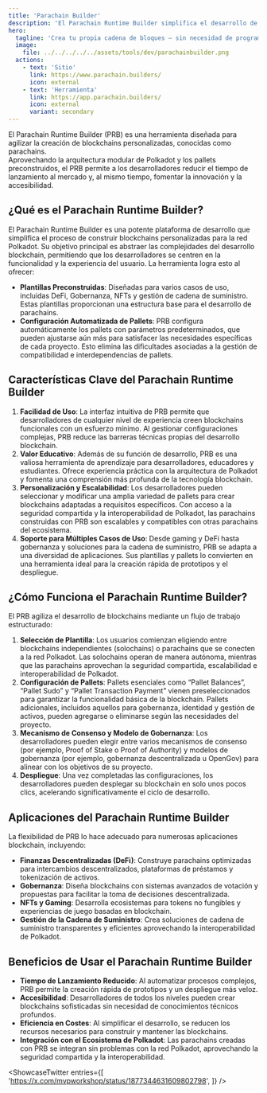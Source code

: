 ```yaml
---
title: 'Parachain Builder'
description: 'El Parachain Runtime Builder simplifica el desarrollo de parachains en Polkadot con plantillas, pallets preconstruidos y configuraciones personalizables.'
hero:
  tagline: 'Crea tu propia cadena de bloques — sin necesidad de programar'
  image: 
    file: ../../../../../assets/tools/dev/parachainbuilder.png
  actions:
    - text: 'Sitio'
      link: https://www.parachain.builders/
      icon: external
    - text: 'Herramienta'
      link: https://app.parachain.builders/
      icon: external
      variant: secondary
---
```



El Parachain Runtime Builder (PRB) es una herramienta diseñada para agilizar la creación de blockchains personalizadas, conocidas como parachains.  
Aprovechando la arquitectura modular de Polkadot y los pallets preconstruidos, el PRB permite a los desarrolladores reducir el tiempo de lanzamiento al mercado y, al mismo tiempo, fomentar la innovación y la accesibilidad.

## ¿Qué es el Parachain Runtime Builder?
El Parachain Runtime Builder es una potente plataforma de desarrollo que simplifica el proceso de construir blockchains personalizadas para la red Polkadot. Su objetivo principal es abstraer las complejidades del desarrollo blockchain, permitiendo que los desarrolladores se centren en la funcionalidad y la experiencia del usuario. La herramienta logra esto al ofrecer:  
- **Plantillas Preconstruidas**: Diseñadas para varios casos de uso, incluidas DeFi, Gobernanza, NFTs y gestión de cadena de suministro. Estas plantillas proporcionan una estructura base para el desarrollo de parachains.  
- **Configuración Automatizada de Pallets**: PRB configura automáticamente los pallets con parámetros predeterminados, que pueden ajustarse aún más para satisfacer las necesidades específicas de cada proyecto. Esto elimina las dificultades asociadas a la gestión de compatibilidad e interdependencias de pallets.

## Características Clave del Parachain Runtime Builder
1. **Facilidad de Uso**: La interfaz intuitiva de PRB permite que desarrolladores de cualquier nivel de experiencia creen blockchains funcionales con un esfuerzo mínimo. Al gestionar configuraciones complejas, PRB reduce las barreras técnicas propias del desarrollo blockchain.  
2. **Valor Educativo**: Además de su función de desarrollo, PRB es una valiosa herramienta de aprendizaje para desarrolladores, educadores y estudiantes. Ofrece experiencia práctica con la arquitectura de Polkadot y fomenta una comprensión más profunda de la tecnología blockchain.  
3. **Personalización y Escalabilidad**: Los desarrolladores pueden seleccionar y modificar una amplia variedad de pallets para crear blockchains adaptadas a requisitos específicos. Con acceso a la seguridad compartida y la interoperabilidad de Polkadot, las parachains construidas con PRB son escalables y compatibles con otras parachains del ecosistema.  
4. **Soporte para Múltiples Casos de Uso**: Desde gaming y DeFi hasta gobernanza y soluciones para la cadena de suministro, PRB se adapta a una diversidad de aplicaciones. Sus plantillas y pallets lo convierten en una herramienta ideal para la creación rápida de prototipos y el despliegue.

## ¿Cómo Funciona el Parachain Runtime Builder?
El PRB agiliza el desarrollo de blockchains mediante un flujo de trabajo estructurado:
1. **Selección de Plantilla**: Los usuarios comienzan eligiendo entre blockchains independientes (solochains) o parachains que se conecten a la red Polkadot. Las solochains operan de manera autónoma, mientras que las parachains aprovechan la seguridad compartida, escalabilidad e interoperabilidad de Polkadot.  
2. **Configuración de Pallets**: Pallets esenciales como “Pallet Balances”, “Pallet Sudo” y “Pallet Transaction Payment” vienen preseleccionados para garantizar la funcionalidad básica de la blockchain. Pallets adicionales, incluidos aquellos para gobernanza, identidad y gestión de activos, pueden agregarse o eliminarse según las necesidades del proyecto.  
3. **Mecanismo de Consenso y Modelo de Gobernanza**: Los desarrolladores pueden elegir entre varios mecanismos de consenso (por ejemplo, Proof of Stake o Proof of Authority) y modelos de gobernanza (por ejemplo, gobernanza descentralizada u OpenGov) para alinear con los objetivos de su proyecto.  
4. **Despliegue**: Una vez completadas las configuraciones, los desarrolladores pueden desplegar su blockchain en solo unos pocos clics, acelerando significativamente el ciclo de desarrollo.

## Aplicaciones del Parachain Runtime Builder
La flexibilidad de PRB lo hace adecuado para numerosas aplicaciones blockchain, incluyendo:
- **Finanzas Descentralizadas (DeFi)**: Construye parachains optimizadas para intercambios descentralizados, plataformas de préstamos y tokenización de activos.  
- **Gobernanza**: Diseña blockchains con sistemas avanzados de votación y propuestas para facilitar la toma de decisiones descentralizada.  
- **NFTs y Gaming**: Desarrolla ecosistemas para tokens no fungibles y experiencias de juego basadas en blockchain.  
- **Gestión de la Cadena de Suministro**: Crea soluciones de cadena de suministro transparentes y eficientes aprovechando la interoperabilidad de Polkadot.

## Beneficios de Usar el Parachain Runtime Builder
- **Tiempo de Lanzamiento Reducido**: Al automatizar procesos complejos, PRB permite la creación rápida de prototipos y un despliegue más veloz.  
- **Accesibilidad**: Desarrolladores de todos los niveles pueden crear blockchains sofisticadas sin necesidad de conocimientos técnicos profundos.  
- **Eficiencia en Costes**: Al simplificar el desarrollo, se reducen los recursos necesarios para construir y mantener las blockchains.  
- **Integración con el Ecosistema de Polkadot**: Las parachains creadas con PRB se integran sin problemas con la red Polkadot, aprovechando la seguridad compartida y la interoperabilidad.

<ShowcaseTwitter
  entries={[
    'https://x.com/mvpworkshop/status/1877344631609802798',
  ]}
/>

<script async src="https://platform.twitter.com/widgets.js" charset="utf-8"></script>
